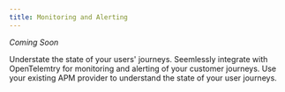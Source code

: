 ```yaml
---
title: Monitoring and Alerting
---
```


*Coming Soon*

Understate the state of your users' journeys. Seemlessly integrate with OpenTelemtry for monitoring and alerting of your customer journeys. Use your existing APM provider to understand the state of your user journeys.
